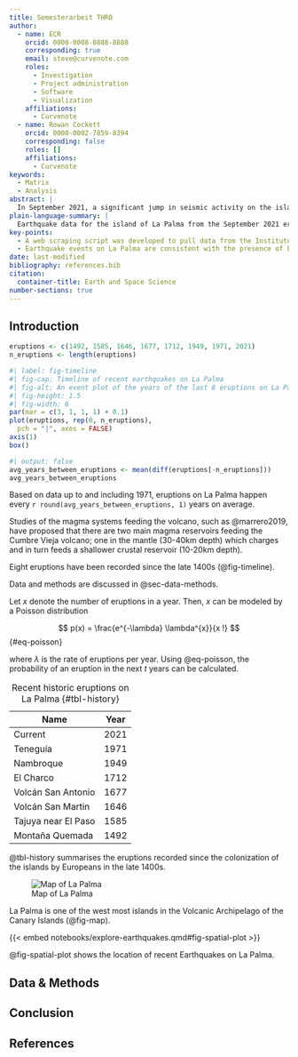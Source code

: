 ```yaml
---
title: Semesterarbeit THRO
author:
  - name: ECR
    orcid: 0000-0008-0888-8888
    corresponding: true
    email: steve@curvenote.com
    roles:
      - Investigation
      - Project administration
      - Software
      - Visualization
    affiliations:
      - Curvenote
  - name: Rowan Cockett
    orcid: 0000-0002-7859-8394
    corresponding: false
    roles: []
    affiliations:
      - Curvenote
keywords:
  - Matrix
  - Analysis
abstract: |
  In September 2021, a significant jump in seismic activity on the island of La Palma (Canary Islands, Spain) signaled the start of a volcanic crisis that still continues at the time of writing. Earthquake data is continually collected and published by the Instituto Geográphico Nacional (IGN). ...
plain-language-summary: |
  Earthquake data for the island of La Palma from the September 2021 eruption is found ...
key-points:
  - A web scraping script was developed to pull data from the Instituto Geogràphico Nacional into a machine-readable form for analysis
  - Earthquake events on La Palma are consistent with the presence of both mantle and crustal reservoirs.
date: last-modified
bibliography: references.bib
citation:
  container-title: Earth and Space Science
number-sections: true
---
```


## Introduction

```r
eruptions <- c(1492, 1585, 1646, 1677, 1712, 1949, 1971, 2021)
n_eruptions <- length(eruptions)
```

```r
#| label: fig-timeline
#| fig-cap: Timeline of recent earthquakes on La Palma
#| fig-alt: An event plot of the years of the last 8 eruptions on La Palma.
#| fig-height: 1.5
#| fig-width: 6
par(mar = c(3, 1, 1, 1) + 0.1)
plot(eruptions, rep(0, n_eruptions), 
  pch = "|", axes = FALSE)
axis(1)
box()
```

```r
#| output: false
avg_years_between_eruptions <- mean(diff(eruptions[-n_eruptions]))
avg_years_between_eruptions
```

Based on data up to and including 1971, eruptions on La Palma happen every `r round(avg_years_between_eruptions, 1)` years on average.

Studies of the magma systems feeding the volcano, such as @marrero2019, have proposed that there are two main magma reservoirs feeding the Cumbre Vieja volcano; one in the mantle (30-40km depth) which charges and in turn feeds a shallower crustal reservoir (10-20km depth).

Eight eruptions have been recorded since the late 1400s (@fig-timeline).

Data and methods are discussed in @sec-data-methods.

Let $x$ denote the number of eruptions in a year. Then, $x$ can be modeled by a Poisson distribution

$$
p(x) = \frac{e^{-\lambda} \lambda^{x}}{x !}
$$ {#eq-poisson}

where $\lambda$ is the rate of eruptions per year. Using @eq-poisson, the probability of an eruption in the next $t$ years can be calculated.

| Name                 | Year   |
| -------------------- | ------ |
| Current              | 2021   |
| Teneguía             | 1971   |
| Nambroque            | 1949   |
| El Charco            | 1712   |
| Volcán San Antonio   | 1677   |
| Volcán San Martin    | 1646   |
| Tajuya near El Paso  | 1585   |
| Montaña Quemada      | 1492   |

: Recent historic eruptions on La Palma {#tbl-history}

@tbl-history summarises the eruptions recorded since the colonization of the islands by Europeans in the late 1400s.

![Map of La Palma](images/la-palma-map.png){#fig-map}

La Palma is one of the west most islands in the Volcanic Archipelago of the Canary Islands (@fig-map). 

{{< embed notebooks/explore-earthquakes.qmd#fig-spatial-plot >}}

@fig-spatial-plot shows the location of recent Earthquakes on La Palma.

## Data & Methods {#sec-data-methods}

## Conclusion

## References {.unnumbered}

:::{#refs}

:::